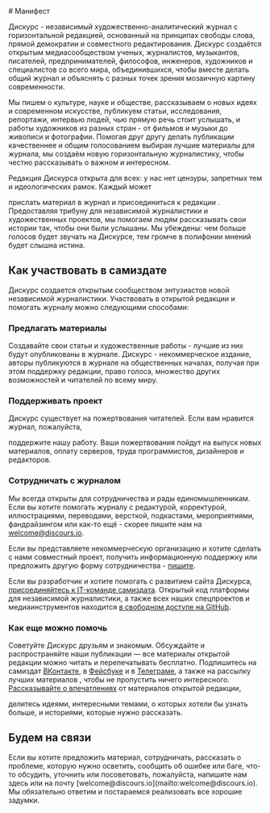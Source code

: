 
<Title>Дискурс: Манифест</Title>

<Modal name='feedback'>
  <Feedback />
</Modal>
<Modal name='subscribe'>
  <Subscribe />
</Modal>

<article class="container">
  <div class="row">
    <div class="col-md-8 offset-md-2">
      # Манифест
    </div>
    <div class="col-md-8 col-lg-6 offset-md-3">

Дискурс - независимый художественно-аналитический журнал с горизонтальной редакцией, основанный на принципах
свободы слова, прямой демократии и совместного редактирования. Дискурс создаётся открытым медиасообществом
ученых, журналистов, музыкантов, писателей, предпринимателей, философов, инженеров, художников и
специалистов со всего мира, объединившихся, чтобы вместе делать общий журнал и объяснять с разных точек
зрения мозаичную картину современности.

Мы пишем о культуре, науке и обществе, рассказываем о новых идеях и современном искусстве, публикуем статьи,
исследования, репортажи, интервью людей, чью прямую речь стоит услышать, и работы художников из разных
стран - от фильмов и музыки до живописи и фотографии. Помогая друг другу делать публикации качественнее и
общим голосованием выбирая лучшие материалы для журнала, мы создаём новую горизонтальную журналистику, чтобы
честно рассказывать о важном и интересном.

Редакция Дискурса открыта для всех: у нас нет цензуры, запретных тем и идеологических рамок. Каждый может

<Link href='/create'>прислать материал</Link> в журнал и <Link href='/about/guide'>
  присоединиться к редакции
</Link>
. Предоставляя трибуну для независимой журналистики и художественных проектов, мы помогаем людям рассказывать
свои истории так, чтобы они были услышаны. Мы убеждены: чем больше голосов будет звучать на Дискурсе, тем громче
в полифонии мнений будет слышна истина.

  </div>
  </div>

  <div class="row" id="participation">
    <div class="col-md-8 offset-md-2">
      <h2 class="h2">
        <span class="wrapped">Как участвовать в&nbsp;самиздате</span>
      </h2>
    </div>
    <div class="col-md-8 col-lg-6 offset-md-3">

Дискурс создается <Link href='/about/guide'>открытым сообществом</Link> энтузиастов новой независимой
журналистики. Участвовать в открытой редакции и помогать журналу можно следующими способами:

### Предлагать материалы

<Link href='/create'>Создавайте</Link> свои статьи и художественные работы - лучшие из них будут опубликованы
в журнале. Дискурс - некоммерческое издание, авторы публикуются в журнале на общественных началах, получая при
этом <Link href='/create?collab=true'>поддержку</Link> редакции, право голоса, множество других возможностей
и читателей по всему миру.

### Поддерживать проект

Дискурс существует на пожертвования читателей. Если вам нравится журнал, пожалуйста,

<Link href='/about/help'>поддержите</Link> нашу работу. Ваши пожертвования пойдут на выпуск новых материалов,
оплату серверов, труда программистов, дизайнеров и редакторов.

### Сотрудничать с журналом

Мы всегда открыты для сотрудничества и рады единомышленникам. Если вы хотите помогать журналу с редактурой,
корректурой, иллюстрациями, переводами, версткой, подкастами, мероприятиями, фандрайзингом или как-то ещё -
скорее пишите нам на [welcome@discours.io](mailto:welcome@discours.io).

Если вы представляете некоммерческую организацию и хотите сделать с нами совместный проект, получить
информационную поддержку или предложить другую форму сотрудничества - [пишите](mailto:welcome@discours.io).

Если вы разработчик и хотите помогать с развитием сайта Дискурса,
[присоединяйтесь к IT-команде самиздата](services@discours.io). Открытый код платформы для независимой
журналистики, а также всех наших спецпроектов и медиаинструментов находится
[в свободном доступе на GitHub](https://github.com/Discours).

### Как еще можно помочь

Советуйте Дискурс друзьям и знакомым. Обсуждайте и распространяйте наши публикации — все материалы открытой
редакции можно читать и перепечатывать бесплатно. Подпишитесь на самиздат
[ВКонтакте](https://vk.com/discoursio), в [Фейсбуке](https://facebook.com/discoursio) и в
[Телеграме](https://t.me/discoursio), а также на <Opener name='subscribe'>рассылку лучших
материалов</Opener> , чтобы не пропустить ничего интересного.
[Рассказывайте о впечатлениях](https://forms.gle/9UnHBAz9Q3tjH5dAA) от материалов открытой редакции,

<Opener name='feedback'>делитесь идеями</Opener>, интересными темами, о которых хотели бы узнать больше, и
историями, которые нужно рассказать.

  </div>
  </div>

  <div class="row" id="connection">
    <div class="col-md-8 offset-md-2">
      <h2 class="h2">
        <span class="wrapped">Будем на&nbsp;связи</span>
      </h2>
    </div>
    <div class="col-md-8 col-lg-6 offset-md-3">
Если вы хотите предложить материал, сотрудничать, рассказать о проблеме, которую нужно осветить, сообщить об ошибке 
или баге, что-то обсудить, уточнить или посоветовать, пожалуйста, <Opener name='feedback'>напишите нам здесь</Opener> 
или на почту [welcome@discours.io](mailto:welcome@discours.io). Мы обязательно ответим и постараемся реализовать 
все хорошие задумки.
    </div>
  </div>
</article>
